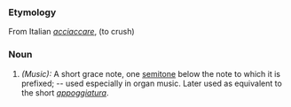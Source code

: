 ===Etymology===
From Italian ''[[acciaccare]]'', (to crush)
===Noun===
#''(Music):'' A short grace note, one [[semitone]] below the note to which it is prefixed; -- used especially in organ music. Later used as equivalent to the short ''[[appoggiatura]]''.